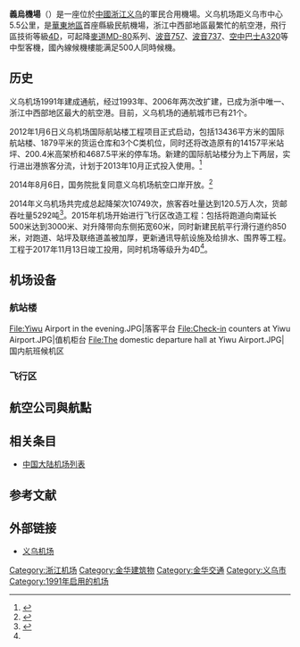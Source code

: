 {{noteTA
|G1 = Airport
|G2 = Unit
}}
{{Infobox airport
| name         = 義烏機場
| nativename   = <small>Yiwu Airport</small>
| image        = Yiwu airport - panoramio.jpg
| image-width  = 270
| caption      = 
| IATA         = YIW
| ICAO         = ZSYW
| type         = 軍民合用
| operator     = 浙江省义乌机场管理有限公司
| city-served  = [[浙江省|浙江]][[义乌市|義烏]]、[[金华市|金華]]
| location     = {{CHN}}[[浙江省|浙江省]][[義烏市|義烏市]]
| opened       = {{start date|1991|04|01}}
| closed       = <!-- {{end date|YYYY|MM|DD}} -->
| passenger_services_ceased = <!-- {{end date|YYYY|MM|DD}} -->
| elevation-m  = 80
| metric-elev  = yes
| coordinates  = {{Coord|29|20|41|N|120|01|56|E|type:airport_region:CN|display=inline,title}}
| latd  =  29 | latm  = 20 | lats  = 41 | latNS  = N
| longd = 120 | longm = 01 | longs = 56 | longEW = E
| coordinates_region     = CN-33
| website                = {{URL|www.ywairport.net}}
| pushpin_map            = China
| pushpin_mapsize        = 220
| pushpin_map_caption    = 机场在中国的位置
| pushpin_label          = YIW/ZSYW
| pushpin_label_position = bottom
| r1-number    = 02/20
| r1-length-m  = 3,000
| r1-surface   = 混凝土
| metric-rwy   = yes
| stat-year    = 2015
| stat1-header = 客運量
| stat1-data   = 1,196,477 人次
| stat2-header = 貨運量
| stat2-data   = 5,380.2 公噸
| stat3-header = 起降架次
| stat3-data   = 11,272 架次
| footnotes    = 參考資料：中國民用航空局<ref>{{Cite web |url=http://www.caac.gov.cn/XXGK/XXGK/TJSJ/201603/t20160331_30105.html |title=2015年全国机场生产统计公报 |accessdate=2015-07-06 |date=2016-03-31 |archive-url=https://web.archive.org/web/20160423230847/http://www.caac.gov.cn/XXGK/XXGK/TJSJ/201603/t20160331_30105.html |archive-date=2016-04-23 |dead-url=yes }}</ref>，Carnoc<ref name="rwy">{{cite news |url=http://news.carnoc.com/list/425/425047.html |title=义乌民航4D机场正式启用 |work=Carnoc |date=2017-11-13 |accessdate=2017-11-15 |archive-date=2019-07-19 |archive-url=https://web.archive.org/web/20190719113318/http://news.carnoc.com/list/425/425047.html |dead-url=no }}</ref>
}}
{{Infobox border port
|name                      = 义乌空运口岸
|photo                     = 
|country                   = {{PRC}}
|location                  = [[浙江省|浙江省]][[义乌市|义乌市]]
|type                      = 国家一类航空口岸
|border_guard              = 浙江出入境边防检查总站<br />义乌机场出入境边防检查站
|customs                   = [[杭州海关|杭州海关]]
|opened                    = 2014年7月31日
| stat_import-export_value = 
| stat_passenger           = 4.37万人
| stat_cargo               = 
| stat_container           = 
| stat_vehicle             = 350架次
| stat_year                = 2016<ref name="口岸年鉴2017">{{cite book |author1=国家口岸管理办公室 |author2=中国口岸协会 |title=《中国口岸年鉴2017》 |location=[[北京市|北京]] |publisher=[[中国海关出版社|中国海关出版社]] |date=2017.12 |page=265 |isbn=978-7-5175-0240-1}}</ref>
}}

'''義烏機場'''（{{airport codes|YIW|ZSYW}}）是一座位於[[中國|中國]][[浙江|浙江]][[义乌|义乌]]的軍民合用機場。义乌机场距义乌市中心5.5公里，是[[華東地區|華東地區]]首座縣級民航機場，浙江中西部地區最繁忙的航空港，飛行區技術等級[[機場飛行區等級|4D]]，可起降[[麥道MD-80|麥道MD-80]]系列、[[波音757|波音757]]、[[波音737|波音737]]、[[空中巴士A320|空中巴士A320]]等中型客機，國內線候機樓能满足500人同時候機。

== 历史 == 
义乌机场1991年建成通航，经过1993年、2006年两次改扩建，已成为浙中唯一、浙江中西部地区最大的航空港。目前，义乌机场的通航城市已有21个。

2012年1月6日义乌机场国际航站楼工程项目正式启动，包括13436平方米的国际航站楼、1879平米的货运仓库和3个C类机位，同时还将改造原有的14157平米站坪、200.4米高架桥和4687.5平米的停车场。新建的国际航站楼分为上下两层，实行进出港旅客分流，计划于2013年10月正式投入使用。<ref>{{Cite web|url=http://yc.ywnews.cn/content/201201/16/mtyw_48167.htm|title=义乌机场国际航站楼工程奠基 总投资2.2亿|accessdate=2013-01-01|work=浙江在线新闻网站|date=2012-01-16|language=zh-hans|archive-date=2012-05-14|archive-url=https://web.archive.org/web/20120514091006/http://yc.ywnews.cn/content/201201/16/mtyw_48167.htm|dead-url=yes}}</ref>

2014年8月6日，国务院批复同意义乌机场航空口岸开放。<ref>{{cite news |author = 钱江晚报 |url = http://news.ifeng.com/a/20140807/41474900_0.shtml |title = 义乌机场获批开通国际航班 |publisher = 凤凰卫视 |date = 2014-08-07 |accessdate = 2014-08-07 |archive-date = 2019-07-16 |archive-url = https://web.archive.org/web/20190716101132/http://news.ifeng.com/a/20140807/41474900_0.shtml |dead-url = no }}</ref>

2014年义乌机场共完成总起降架次10749次，旅客吞吐量达到120.5万人次，货邮吞吐量5292吨<ref name="2014统计公报">{{Cite web |url=http://www.yw.gov.cn/zfmhwzxxgk/001/10/02/201504/t20150402_694479.shtml |title=2014年义乌市国民经济和社会发展统计公报 |accessdate=2015-04-18 |archive-date=2015-04-18 |archive-url=https://web.archive.org/web/20150418132655/http://www.yw.gov.cn/zfmhwzxxgk/001/10/02/201504/t20150402_694479.shtml |dead-url=no }}</ref>。2015年机场开始进行飞行区改造工程：包括将跑道向南延长500米达到3000米、对升降带向东侧拓宽60米，同时新建民航平行滑行道约850米，对跑道、站坪及联络道盖被加厚，更新通讯导航设施及给排水、围界等工程。工程于2017年11月13日竣工投用，同时机场等级升为4D<ref name="rwy"/>。

==机场设备==
===航站楼===
<gallery>
File:Yiwu Airport in the evening.JPG|落客平台
File:Check-in counters at Yiwu Airport.JPG|值机柜台
File:The domestic departure hall at Yiwu Airport.JPG|国内航班候机区
</gallery>
===飞行区===

== 航空公司與航點 == 
{{Airport-dest-list
| {{flagicon|PRC}} [[中国东方航空|中国东方航空]]（MU）| [[昆明长水国际机场|昆明]]、[[青島流亭國際機場|青岛]]
| {{flagicon|PRC}} [[中国南方航空|中国南方航空]]（CZ）| [[北京大兴国际机场|北京大兴]]、[[重庆江北国际机场|重庆]]、[[广州白云国际机场|广州]]、[[昆明长水国际机场|昆明]]、[[揭阳潮汕国际机场|汕头]]、[[深圳宝安国际机场|深圳]]、[[沈阳桃仙国际机场|沈阳]]、[[天津滨海国际机场|天津]]、[[武汉天河国际机场|武汉]]、[[郑州新郑国际机场|郑州]]、[[珠海金湾机场|珠海]]、[[三亚凤凰国际机场|三亚]]、[[长春龙嘉国际机场|长春]]、[[乌鲁木齐地窝堡国际机场|乌鲁木齐]]、[[贵阳龙洞堡国际机场|贵阳]]（經停[[武汉天河国际机场|武汉]]）
| {{flagicon|PRC}} [[中国国际航空|中国国际航空]]（CA）| [[北京首都国际机场|北京首都]]、[[成都双流国际机场|成都]]、[[重庆江北国际机场|重庆]]
| {{flagicon|PRC}} [[东海航空|东海航空]]（DZ）| [[大连周水子国际机场|大连]]、[[深圳宝安国际机场|深圳]]
| {{flagicon|PRC}} [[华夏航空|华夏航空]]（G5）| [[天津滨海国际机场|天津]]、[[北海福成机场|北海]]（經停[[重庆江北国际机场|重庆]]）
| {{flagicon|PRC}} [[九元航空|九元航空]]（AQ）| [[广州白云国际机场|广州]]
| {{flagicon|PRC}} [[多彩贵州航空|多彩贵州航空]]（GY）| [[贵阳龙洞堡国际机场|贵阳]]
| {{flagicon|MAC}} [[澳門航空|澳門航空]] (NX) |[[澳門國際機場|澳門]]
}}

== 相关条目 ==
* [[中国大陆机场列表|中国大陆机场列表]]

== 参考文献 ==
{{Reflist}}

== 外部链接 ==
* [http://www.ywairport.net 义乌机场] {{Wayback|url=http://www.ywairport.net/ |date=20200804164019 }}{{zh-cn}}

{{浙江機場}}
{{中华人民共和国机场}}
{{中国人民解放军机场}}
{{中华人民共和国国境口岸|航空}}

[[Category:浙江机场|Category:浙江机场]]
[[Category:金华建筑物|Category:金华建筑物]]
[[Category:金华交通|Category:金华交通]]
[[Category:义乌市|Category:义乌市]]
[[Category:1991年启用的机场|Category:1991年启用的机场]]